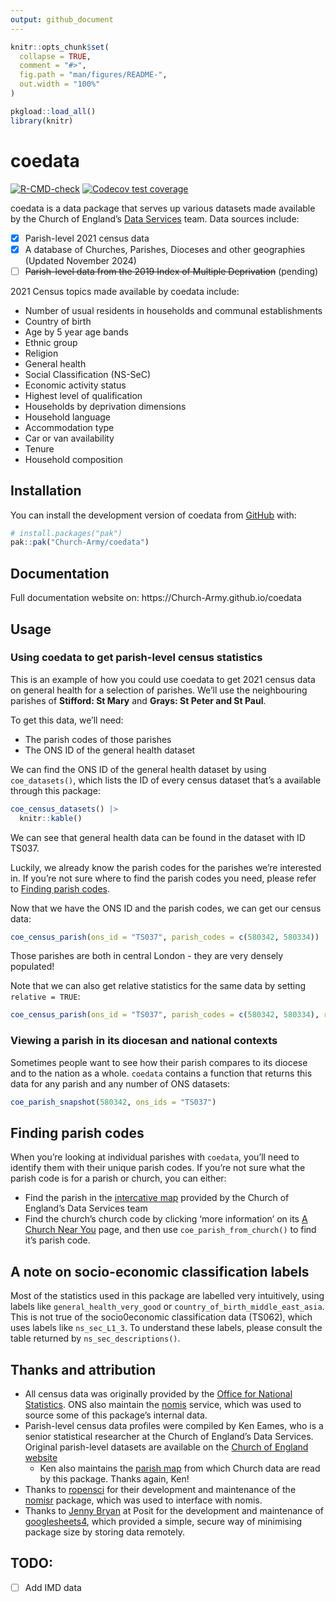 ```yaml
---
output: github_document
---
```


<!-- README.md is generated from README.Rmd. Please edit that file -->

```r
knitr::opts_chunk$set(
  collapse = TRUE,
  comment = "#>",
  fig.path = "man/figures/README-",
  out.width = "100%"
)

pkgload::load_all()
library(knitr)
```

# coedata

<!-- badges: start -->
[![R-CMD-check](https://github.com/Church-Army/coedata/actions/workflows/R-CMD-check.yaml/badge.svg)](https://github.com/Church-Army/coedata/actions/workflows/R-CMD-check.yaml)
[![Codecov test coverage](https://codecov.io/gh/Church-Army/coedata/graph/badge.svg)](https://app.codecov.io/gh/Church-Army/coedata)
<!-- badges: end -->

coedata is a data package that serves up various datasets made available by the Church of England's [Data Services](https://www.churchofengland.org/about/data-services) team. Data sources include:

- [x] Parish-level 2021 census data
- [x] A database of Churches, Parishes, Dioceses and other geographies (Updated November 2024)
- [ ] ~~Parish-level data from the 2019 Index of Multiple Deprivation~~ (pending)

2021 Census topics made available by coedata include:

* Number of usual residents in households and communal establishments
* Country of birth
* Age by 5 year age bands
* Ethnic group
* Religion
* General health
* Social Classification (NS-SeC)
* Economic activity status
* Highest level of qualification
* Households by deprivation dimensions
* Household language
* Accommodation type
* Car or van availability
* Tenure
* Household composition

## Installation

You can install the development version of coedata from [GitHub](https://github.com/) with:

``` r
# install.packages("pak")
pak::pak("Church-Army/coedata")
```

## Documentation

Full documentation website on: https://Church-Army.github.io/coedata

## Usage

### Using coedata to get parish-level census statistics

This is an example of how you could use coedata to get 2021 census data on general health for a selection of parishes. We'll use the neighbouring parishes of **Stifford: St Mary** and **Grays: St Peter and St Paul**.

To get this data, we'll need:

* The parish codes of those parishes
* The ONS ID of the general health dataset

We can find the ONS ID of the general health dataset by using `coe_datasets()`, which lists the ID of every census dataset that's a available through this package:

```r
coe_census_datasets() |> 
  knitr::kable()
```

We can see that general health data can be found in the dataset with ID TS037.

Luckily, we already know the parish codes for the parishes we're interested in. If you're not sure where to find the parish codes you need, please refer to [Finding parish codes].

Now that we have the ONS ID and the parish codes, we can get our census data:

```r
coe_census_parish(ons_id = "TS037", parish_codes = c(580342, 580334))
```

Those parishes are both in central London - they are very densely populated!

Note that we can also get relative statistics for the same data by setting `relative = TRUE`:

```r
coe_census_parish(ons_id = "TS037", parish_codes = c(580342, 580334), relative = TRUE) 
```

### Viewing a parish in its diocesan and national contexts

Sometimes people want to see how their parish compares to its diocese and to the nation as a whole. `coedata` contains a function that returns this data for any parish and any number of ONS datasets:

```r
coe_parish_snapshot(580342, ons_ids = "TS037")
```

## Finding parish codes

When you're looking at individual parishes with `coedata`, you'll need to identify them with their unique parish codes. If you're not sure what the parish code is for a parish or church, you can either:

* Find the parish in the [intercative map](https://www.arcgis.com/home/webmap/viewer.html?webmap=67bce0ed36dd4ee0af7a16bc079aa09a) provided by the Church of England's Data Services team
* Find the church's church code by clicking 'more information' on its [A Church Near You](https://www.achurchnearyou.com) page, and then use `coe_parish_from_church()` to find it's parish code.

## A note on socio-economic classification labels

Most of the statistics used in this package are labelled very intuitively, using labels like `general_health_very_good` or `country_of_birth_middle_east_asia`. This is not true of the socio0economic classification data (TS062), which uses labels like `ns_sec_L1_3`. To understand these labels, please consult the table returned by `ns_sec_descriptions()`.

## Thanks and attribution

* All census data was originally provided by the [Office for National Statistics](https://www.ons.gov.uk/). ONS also maintain the [nomis](https://www.nomisweb.co.uk/) service, which was used to source some of this package's internal data.
* Parish-level census data profiles were compiled by Ken Eames, who is a senior statistical researcher at the Church of England's Data Services. Original parish-level datasets are available on the [Church of England website](https://www.churchofengland.org/about/data-services/resources-publications-and-data)
  * Ken also maintains the [parish map](https://www.arcgis.com/home/webmap/viewer.html?webmap=67bce0ed36dd4ee0af7a16bc079aa09a) from which Church data are read by this package. Thanks again, Ken!
* Thanks to [ropensci](https://github.com/ropensci) for their development and maintenance of the [nomisr](https://github.com/ropensci/nomisr) package, which was used to interface with nomis.
* Thanks to [Jenny Bryan](https://jennybryan.org/about/) at Posit for the development and maintenance of [googlesheets4](https://googlesheets4.tidyverse.org/), which provided a simple, secure way of minimising package size by storing data remotely.

## TODO:

- [ ] Add IMD data

